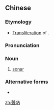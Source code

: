 {{also|声呐}}
==Chinese==
{{zh-forms|s=声呐}}

===Etymology===
* [[transliteration|Transliteration]] of {{etyl|en|zh}} {{m|en|sonar}}.

===Pronunciation===
{{zh-pron
|m=shēngnà
|cat=n
}}

===Noun===
{{zh-noun}}

# [[sonar]]

===Alternative forms===
* {{zh-l|聲納}}

[[zh:聲吶]]